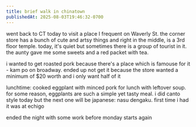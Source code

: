 ```yaml
---
title: brief walk in chinatown
publishedAt: 2025-08-03T19:46:32-0700
---
```


went back to CT today to visit a place I frequent on Waverly St. the corner store has a bunch of cute and artsy things and right in the middle, is a 3rd floor temple. today, it's quiet but sometimes there is a group of tourist in it. the aunty gave me some sweets and a red packet with tea.

i wanted to get roasted pork because there's a place which is famouse for it - kam po on broadway. ended up not get it because the store wanted a minimum of $20 worth and i only want half of it

lunchtime: cooked eggplant with minced pork for lunch with leftover soup. for some reason, eggplants are such a simple yet tasty meal. i did canto style today but the next one will be japanese: nasu dengaku. first time i had it was at echigo

ended the night with some work before monday starts again

